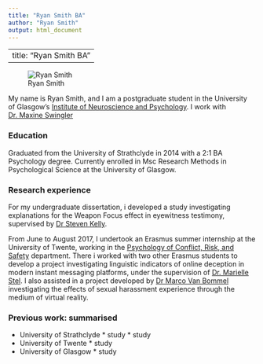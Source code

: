 ```yaml
---
title: "Ryan Smith BA"
author: "Ryan Smith"
output: html_document
---
```


---
title: "Ryan Smith BA"
---
![Ryan Smith](Ryan-github/Ryan.photo.jpg)

My name is Ryan Smith, and I am a postgraduate student in the University of Glasgow's
[Institute of Neuroscience and Psychology](http://www.gla.ac.uk/researchinstitutes/neurosciencepsychology/).
I work with [Dr. Maxine Swingler](https://www.gla.ac.uk/schools/psychology/staff/maxineswingler/)

### Education

Graduated from the University of Strathclyde in 2014 with a 2:1 BA Psychology degree. Currently enrolled in Msc Research Methods in Psychological Science at the University of Glasgow. 

### Research experience

For my undergraduate dissertation, i developed a study investigating explanations for the Weapon Focus effect in eyewitness testimony, supervised by [Dr Steven Kelly](https://pureportal.strath.ac.uk/en/persons/stephen-kelly). 

From June to August 2017, I undertook an Erasmus summer internship at the University of Twente, working in the [Psychology of Conflict, Risk, and Safety](https://www.utwente.nl/en/bms/pcrv/) department. There i worked with two other Erasmus students to develop a project investigating linguistic indicators of online deception in modern instant messaging platforms, under the supervision of [Dr. Marielle Stel](https://people.utwente.nl/m.stel). I also assisted in a project developed by  [Dr Marco Van Bommel](https://nl.linkedin.com/in/marco-van-bommel-745a5b60) investigating the effects of sexual harassment experience through the medium of virtual reality. 

### Previous work: summarised
* University of Strathclyde
      * study
      * study
* University of Twente
      * study
* University of Glasgow
      * study
  

